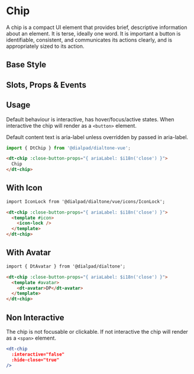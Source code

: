 
# Chip

<Subtitle>
  A chip is a compact UI element that provides brief, descriptive information about an element.
  It is terse, ideally one word.
  It is important a button is identifiable, consistent, and communicates its actions clearly,
  and is appropriately sized to its action.
</Subtitle>

## Base Style

<Canvas>
  <Story id="components-chip--default" />
</Canvas>

## Slots, Props & Events

<ArgsTable story={PRIMARY_STORY} />

## Usage

Default behaviour is interactive, has hover/focus/active states. When interactive the chip will render as a `<button>`
element.

Default content text is aria-label unless overridden by passed in aria-label.

```jsx
import { DtChip } from '@dialpad/dialtone-vue';
```

```html
<dt-chip :close-button-props="{ ariaLabel: $i18n('close') }">
  Chip
</dt-chip>
```

## With Icon

<Canvas>
  <Story id="components-chip--with-icon" />
</Canvas>

```html
import IconLock from '@dialpad/dialtone/vue/icons/IconLock';

<dt-chip :close-button-props="{ ariaLabel: $i18n('close') }">
  <template #icon>
    <icon-lock />
  </template>
</dt-chip>
```

## With Avatar

<Canvas>
  <Story id="components-chip--with-avatar" />
</Canvas>

```html
import { DtAvatar } from '@dialpad/dialtone';

<dt-chip :close-button-props="{ ariaLabel: $i18n('close') }">
  <template #avatar>
    <dt-avatar>DP</dt-avatar>
  </template>
</dt-chip>
```

## Non Interactive

The chip is not focusable or clickable. If not interactive the chip will render as a `<span>` element.

<Canvas>
  <Story id="components-chip--non-interactive" />
</Canvas>

```jsx
<dt-chip
  :interactive="false"
  :hide-close="true"
/>
```
